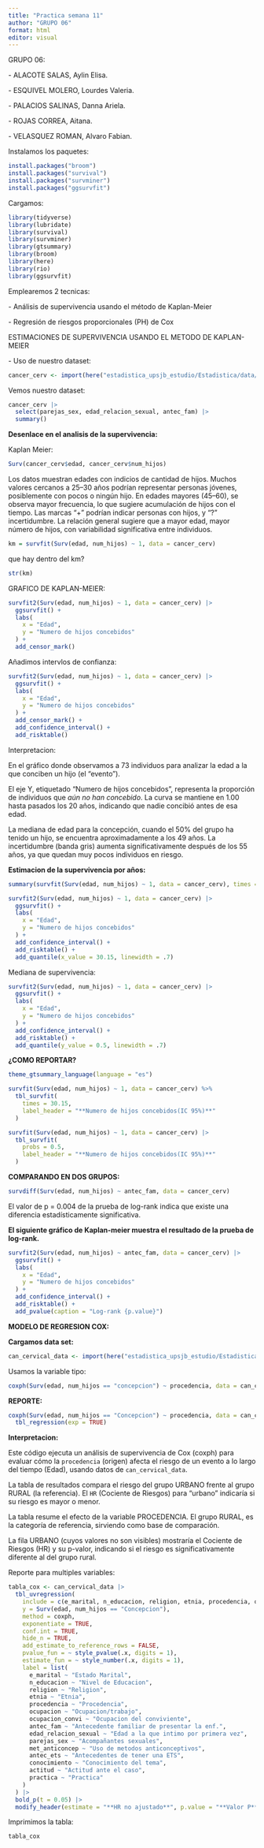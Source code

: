 ---
title: "Practica semana 11"
author: "GRUPO 06"
format: html
editor: visual
---

GRUPO 06:

\- ALACOTE SALAS, Aylin Elisa.

\- ESQUIVEL MOLERO, Lourdes Valeria.

\- PALACIOS SALINAS, Danna Ariela.

\- ROJAS CORREA, Aitana.

\- VELASQUEZ ROMAN, Alvaro Fabian.

Instalamos los paquetes:

```{r}
install.packages("broom")
install.packages("survival")
install.packages("survminer")
install.packages("ggsurvfit")
```

Cargamos:

```{r}
library(tidyverse)
library(lubridate)
library(survival)
library(survminer)
library(gtsummary)
library(broom)
library(here)
library(rio)
library(ggsurvfit)
```

Emplearemos 2 tecnicas:

\- Análisis de supervivencia usando el método de Kaplan-Meier

\- Regresión de riesgos proporcionales (PH) de Cox

ESTIMACIONES DE SUPERVIVENCIA USANDO EL METODO DE KAPLAN-MEIER

\- Uso de nuestro dataset:

```{r}
cancer_cerv <- import(here("estadistica_upsjb_estudio/Estadistica/data/conoc_actit_factor_cancer_cervical.csv"))
```

Vemos nuestro dataset:

```{r}
cancer_cerv |> 
  select(parejas_sex, edad_relacion_sexual, antec_fam) |> 
  summary()
```

**Desenlace en el analisis de la supervivencia:**

Kaplan Meier:

```{r}
Surv(cancer_cerv$edad, cancer_cerv$num_hijos)
```

Los datos muestran edades con indicios de cantidad de hijos. Muchos valores cercanos a 25–30 años podrían representar personas jóvenes, posiblemente con pocos o ningún hijo. En edades mayores (45–60), se observa mayor frecuencia, lo que sugiere acumulación de hijos con el tiempo. Las marcas “+” podrían indicar personas con hijos, y “?” incertidumbre. La relación general sugiere que a mayor edad, mayor número de hijos, con variabilidad significativa entre individuos.

```{r}
km = survfit(Surv(edad, num_hijos) ~ 1, data = cancer_cerv)
```

que hay dentro del km?

```{r}
str(km)
```

GRAFICO DE KAPLAN-MEIER:

```{r}
survfit2(Surv(edad, num_hijos) ~ 1, data = cancer_cerv) |>  
  ggsurvfit() +
  labs(
    x = "Edad",
    y = "Numero de hijos concebidos"
  ) +
  add_censor_mark()
```

Añadimos intervlos de confianza:

```{r}
survfit2(Surv(edad, num_hijos) ~ 1, data = cancer_cerv) |>  
  ggsurvfit() +
  labs(
    x = "Edad",
    y = "Numero de hijos concebidos"
  ) + 
  add_censor_mark() +
  add_confidence_interval() +
  add_risktable()
```

Interpretacion:

En el gráfico donde observamos a 73 individuos para analizar la edad a la que conciben un hijo (el "evento").

El eje Y, etiquetado "Numero de hijos concebidos", representa la proporción de individuos que *aún no han concebido*. La curva se mantiene en 1.00 hasta pasados los 20 años, indicando que nadie concibió antes de esa edad.

La mediana de edad para la concepción, cuando el 50% del grupo ha tenido un hijo, se encuentra aproximadamente a los 49 años. La incertidumbre (banda gris) aumenta significativamente después de los 55 años, ya que quedan muy pocos individuos en riesgo.

**Estimacion de la supervivencia por años:**

```{r}
summary(survfit(Surv(edad, num_hijos) ~ 1, data = cancer_cerv), times = 30.15)
```

```{r}
survfit2(Surv(edad, num_hijos) ~ 1, data = cancer_cerv) |>
  ggsurvfit() +
  labs(
    x = "Edad",
    y = "Numero de hijos concebidos"
  ) + 
  add_confidence_interval() +
  add_risktable() +
  add_quantile(x_value = 30.15, linewidth = .7)
```

Mediana de supervivencia:

```{r}
survfit2(Surv(edad, num_hijos) ~ 1, data = cancer_cerv) |>
  ggsurvfit() +
  labs(
    x = "Edad",
    y = "Numero de hijos concebidos"
  ) + 
  add_confidence_interval() +
  add_risktable() +
  add_quantile(y_value = 0.5, linewidth = .7)
```

**¿COMO REPORTAR?**

```{r}
theme_gtsummary_language(language = "es")
```

```{r}
survfit(Surv(edad, num_hijos) ~ 1, data = cancer_cerv) %>% 
  tbl_survfit(
    times = 30.15,
    label_header = "**Numero de hijos concebidos(IC 95%)**"
  )
```

```{r}
survfit(Surv(edad, num_hijos) ~ 1, data = cancer_cerv) |>  
  tbl_survfit(
    probs = 0.5,
    label_header = "**Numero de hijos concebidos(IC 95%)**"
  )
```

**COMPARANDO EN DOS GRUPOS:**

```{r}
survdiff(Surv(edad, num_hijos) ~ antec_fam, data = cancer_cerv)
```

El valor de p = 0.004 de la prueba de log-rank indica que existe una diferencia estadísticamente significativa.

**El siguiente gráfico de Kaplan-meier muestra el resultado de la prueba de log-rank.**

```{r}
survfit2(Surv(edad, num_hijos) ~ antec_fam, data = cancer_cerv) |>
  ggsurvfit() +
  labs(
    x = "Edad",
    y = "Numero de hijos concebidos"
  ) + 
  add_confidence_interval() +
  add_risktable() +
  add_pvalue(caption = "Log-rank {p.value}")
```

**MODELO DE REGRESION COX:**

**Cargamos data set:**

```{r}
can_cervical_data <- import(here("estadistica_upsjb_estudio/Estadistica/data/conoc_actit_factor_cancer_cervical.csv"))
```

Usamos la variable tipo:

```{r}
coxph(Surv(edad, num_hijos == "concepcion") ~ procedencia, data = can_cervical_data)
```

**REPORTE:**

```{r}
coxph(Surv(edad, num_hijos == "Concepcion") ~ procedencia, data = can_cervical_data) %>% 
  tbl_regression(exp = TRUE) 
```

**Interpretacion:**

Este código ejecuta un análisis de supervivencia de Cox (coxph) para evaluar cómo la `procedencia` (origen) afecta el riesgo de un evento a lo largo del tiempo (Edad), usando datos de `can_cervical_data`.

La tabla de resultados compara el riesgo del grupo URBANO frente al grupo RURAL (la referencia). El `HR` (Cociente de Riesgos) para "urbano" indicaría si su riesgo es mayor o menor.

La tabla resume el efecto de la variable PROCEDENCIA. El grupo RURAL, es la categoría de referencia, sirviendo como base de comparación.

La fila URBANO (cuyos valores no son visibles) mostraría el Cociente de Riesgos (HR) y su p-valor, indicando si el riesgo es significativamente diferente al del grupo rural.

Reporte para multiples variables:

```{r}
tabla_cox <- can_cervical_data |>
  tbl_uvregression(
    include = c(e_marital, n_educacion, religion, etnia, procedencia, ocupacion, ocupacion_convi, antec_fam, edad_relacion_sexual, parejas_sex, met_anticoncep, antec_ets, conocimiento, actitud, practica),
    y = Surv(edad, num_hijos == "Concepcion"),
    method = coxph,
    exponentiate = TRUE,
    conf.int = TRUE,
    hide_n = TRUE,
    add_estimate_to_reference_rows = FALSE,
    pvalue_fun = ~ style_pvalue(.x, digits = 1),
    estimate_fun = ~ style_number(.x, digits = 1),
    label = list(
      e_marital ~ "Estado Marital",
      n_educacion ~ "Nivel de Educacion",
      religion ~ "Religion",
      etnia ~ "Etnia",
      procedencia ~ "Procedencia",
      ocupacion ~ "Ocupacion/trabajo",
      ocupacion_convi ~ "Ocupacion del conviviente",
      antec_fam ~ "Antecedente familiar de presentar la enf.",
      edad_relacion_sexual ~ "Edad a la que intimo por primera vez",
      parejas_sex ~ "Acompañantes sexuales",
      met_anticoncep ~ "Uso de metodos anticonceptivos",
      antec_ets ~ "Antecedentes de tener una ETS",
      conocimiento ~ "Conocimiento del tema",
      actitud ~ "Actitud ante el caso",
      practica ~ "Practica"
    )
  ) |>
  bold_p(t = 0.05) |>
  modify_header(estimate = "**HR no ajustado**", p.value = "**Valor P**")
```

Imprimimos la tabla:

```{r}
tabla_cox
```
